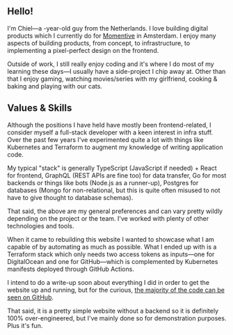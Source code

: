 
## Hello!

I'm Chiel—a <Age />-year-old guy from the Netherlands. I love building digital products which I currently do for [Momentive][momentive] in Amsterdam. I enjoy many aspects of building products, from concept, to infrastructure, to implementing a pixel-perfect design on the frontend.

Outside of work, I still really enjoy coding and it's where I do most of my learning these days—I usually have a side-project I chip away at. Other than that I enjoy gaming, watching movies/series with my girlfriend, cooking & baking and playing with our cats.


## Values & Skills

Although the positions I have held have mostly been frontend-related, I consider myself a full-stack developer with a keen interest in infra stuff. Over the past few years I've experimented quite a lot with things like Kubernetes and Terraform to augment my knowledge of writing application code.

My typical "stack" is generally TypeScript (JavaScript if needed) + React for frontend, GraphQL (REST APIs are fine too) for data transfer, Go for most backends or things like bots (Node.js as a runner-up), Postgres for databases (Mongo for non-relational, but this is quite often misused to not have to give thought to database schemas).

That said, the above are my general preferences and can vary pretty wildly depending on the project or the team. I've worked with plenty of other technologies and tools.

When it came to rebuilding this website I wanted to showcase what I am capable of by automating as much as possible. What I ended up with is a Terraform stack which only needs two access tokens as inputs—one for DigitalOcean and one for GitHub—which is complemented by Kubernetes manifests deployed through GitHub Actions.

I intend to do a write-up soon about everything I did in order to get the website up and running, but for the curious, [the majority of the code can be seen on GitHub][site].

That said, it is a pretty simple website without a backend so it is definitely 100% over-engineered, but I've mainly done so for demonstration purposes. Plus it's fun.


[momentive]: https://www.momentive.ai/
[site]: https://github.com/chiel/site
